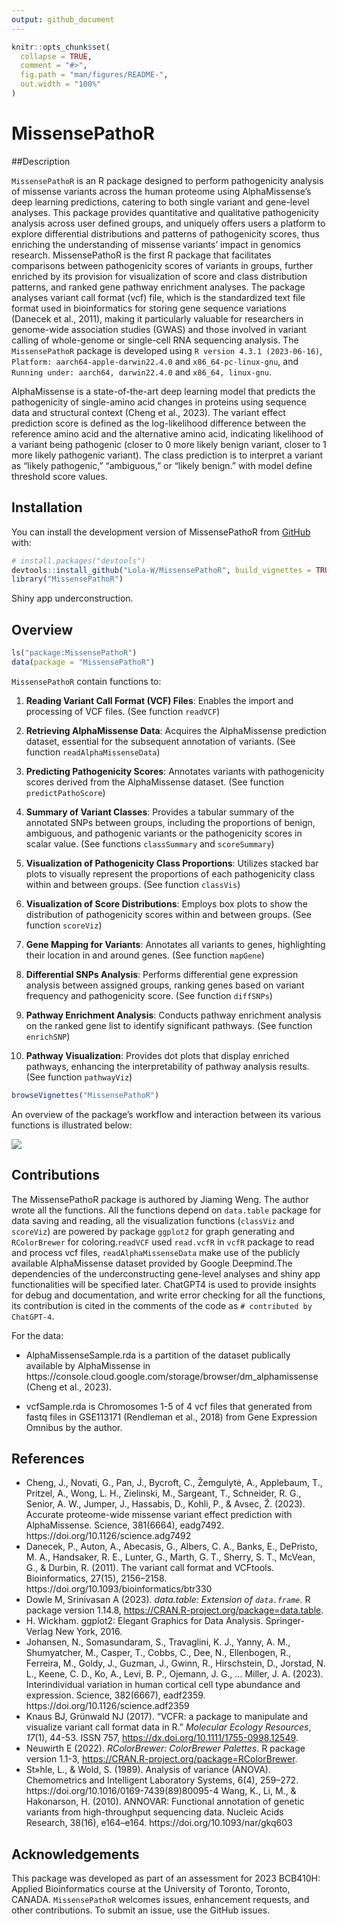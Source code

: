 ```yaml
---
output: github_document
---
```


<!-- README.md is generated from README.Rmd. Please edit that file -->

```r
knitr::opts_chunk$set(
  collapse = TRUE,
  comment = "#>",
  fig.path = "man/figures/README-",
  out.width = "100%"
)
```

# MissensePathoR

<!-- badges: start -->
<!-- badges: end -->

##Description

`MissensePathoR` is an R package designed to perform pathogenicity analysis of missense variants across the human proteome using AlphaMissense's deep learning predictions, catering to both single variant and gene-level analyses. This package provides quantitative and qualitative pathogenicity analysis across user defined groups, and uniquely offers users a platform to explore differential distributions and patterns of pathogenicity scores, thus enriching the understanding of missense variants' impact in genomics research. MissensePathoR is the first R package that facilitates comparisons between pathogenicity scores of variants in groups, further enriched by its provision for visualization of score and class distribution patterns, and ranked gene pathway enrichment analyses. The package analyses variant call format (vcf) file, which is the standardized text file format used in bioinformatics for storing gene sequence variations (Danecek et al., 2011), making it particularly valuable for researchers in genome-wide association studies (GWAS) and those involved in variant calling of whole-genome or single-cell RNA sequencing analysis. The `MissensePathoR` package is developed using `R version 4.3.1 (2023-06-16)`, `Platform: aarch64-apple-darwin22.4.0` and `x86_64-pc-linux-gnu`, and `Running under: aarch64, darwin22.4.0` and `x86_64, linux-gnu`.

AlphaMissense is a state-of-the-art deep learning model that predicts the pathogenicity of single-amino acid changes in proteins using sequence data and structural context (Cheng et al., 2023). The variant effect prediction score is defined as the log-likelihood difference between the reference amino acid and the alternative amino acid, indicating likelihood of a variant being pathogenic (closer to 0 more likely benign variant, closer to 1 more likely pathogenic variant). The class prediction is to interpret a variant as “likely pathogenic,” “ambiguous,” or “likely benign." with model define threshold score values.

## Installation

You can install the development version of MissensePathoR from [GitHub](https://github.com/) with:

``` r
# install.packages("devtools")
devtools::install_github("Lola-W/MissensePathoR", build_vignettes = TRUE)
library("MissensePathoR")
```

Shiny app underconstruction.

## Overview
```r
ls("package:MissensePathoR")
data(package = "MissensePathoR")
```

`MissensePathoR` contain functions to:

1. **Reading Variant Call Format (VCF) Files**: Enables the import and processing of VCF files. (See function `readVCF`)

2. **Retrieving AlphaMissense Data**: Acquires the AlphaMissense prediction dataset, essential for the subsequent annotation of variants. (See function `readAlphaMissenseData`)

3. **Predicting Pathogenicity Scores**: Annotates variants with pathogenicity scores derived from the AlphaMissense dataset. (See function `predictPathoScore`)

4. **Summary of Variant Classes**: Provides a tabular summary of the annotated SNPs between groups, including the proportions of benign, ambiguous, and pathogenic variants or the pathogenicity scores in scalar value. (See functions `classSummary` and `scoreSummary`)

5. **Visualization of Pathogenicity Class Proportions**: Utilizes stacked bar plots to visually represent the proportions of each pathogenicity class within and between groups. (See function `classVis`)

6. **Visualization of Score Distributions**: Employs box plots to show the distribution of pathogenicity scores within and between groups. (See function `scoreViz`)

7. **Gene Mapping for Variants**: Annotates all variants to genes, highlighting their location in and around genes. (See function `mapGene`)

8. **Differential SNPs Analysis**: Performs differential gene expression analysis between assigned groups, ranking genes based on variant frequency and pathogenicity score. (See function `diffSNPs`)

9. **Pathway Enrichment Analysis**: Conducts pathway enrichment analysis on the ranked gene list to identify significant pathways. (See function `enrichSNP`)

10. **Pathway Visualization**: Provides dot plots that display enriched pathways, enhancing the interpretability of pathway analysis results. (See function `pathwayViz`)

```R
browseVignettes("MissensePathoR")
```

An overview of the package's workflow and interaction between its various functions is illustrated below:

![](./inst/extdata/Overview_flowchart.png)

## Contributions
The MissensePathoR package is authored by Jiaming Weng. The author wrote all the functions. All the functions depend on `data.table` package for data saving and reading, all the visualization functions (`classViz` and `scoreViz`) are powered by package `ggplot2` for graph generating and `RColorBrewer` for coloring.`readVCF` used `read.vcfR` in `vcfR` package to read and process vcf files, `readAlphaMissenseData` make use of the publicly available AlphaMissense dataset provided by Google Deepmind.The dependencies of the underconstructing gene-level analyses and shiny app functionalities will be specified later. ChatGPT4 is used to provide insights for debug and documentation, and write error checking for all the functions, its contribution is cited in the comments of the code as `# contributed by ChatGPT-4`.

For the data:

- AlphaMissenseSample.rda is a partition of the dataset publically available by AlphaMissense in https://console.cloud.google.com/storage/browser/dm_alphamissense (Cheng et al., 2023).  

- vcfSample.rda is  Chromosomes 1-5 of 4 vcf files that generated from fastq files in GSE113171 (Rendleman et al., 2018) from Gene Expression Omnibus by the author. 

## References
- Cheng, J., Novati, G., Pan, J., Bycroft, C., Žemgulytė, A., Applebaum, T., Pritzel, A., Wong, L. H., Zielinski, M., Sargeant, T., Schneider, R. G., Senior, A. W., Jumper, J., Hassabis, D., Kohli, P., & Avsec, Ž. (2023). Accurate proteome-wide missense variant effect prediction with AlphaMissense. Science, 381(6664), eadg7492. https://doi.org/10.1126/science.adg7492
- Danecek, P., Auton, A., Abecasis, G., Albers, C. A., Banks, E., DePristo, M. A., Handsaker, R. E., Lunter, G., Marth, G. T., Sherry, S. T., McVean, G., & Durbin, R. (2011). The variant call format and VCFtools. Bioinformatics, 27(15), 2156–2158. https://doi.org/10.1093/bioinformatics/btr330
- Dowle M, Srinivasan A (2023). _data.table: Extension of `data.frame`_. R package version 1.14.8, <https://CRAN.R-project.org/package=data.table>.
- H. Wickham. ggplot2: Elegant Graphics for Data Analysis. Springer-Verlag New York, 2016.
- Johansen, N., Somasundaram, S., Travaglini, K. J., Yanny, A. M., Shumyatcher, M., Casper, T., Cobbs, C., Dee, N., Ellenbogen, R., Ferreira, M., Goldy, J., Guzman, J., Gwinn, R., Hirschstein, D., Jorstad, N. L., Keene, C. D., Ko, A., Levi, B. P., Ojemann, J. G., … Miller, J. A. (2023). Interindividual variation in human cortical cell type abundance and expression. Science, 382(6667), eadf2359. https://doi.org/10.1126/science.adf2359
- Knaus BJ, Grünwald NJ (2017). “VCFR: a package to manipulate and visualize variant call format data in R.” _Molecular Ecology Resources_, *17*(1), 44-53.
  ISSN 757, <https://dx.doi.org/10.1111/1755-0998.12549>.
- Neuwirth E (2022). _RColorBrewer: ColorBrewer Palettes_. R package version 1.1-3, <https://CRAN.R-project.org/package=RColorBrewer>.
- St»hle, L., & Wold, S. (1989). Analysis of variance (ANOVA). Chemometrics and Intelligent Laboratory Systems, 6(4), 259–272. https://doi.org/10.1016/0169-7439(89)80095-4
Wang, K., Li, M., & Hakonarson, H. (2010). ANNOVAR: Functional annotation of genetic variants from high-throughput sequencing data. Nucleic Acids Research, 38(16), e164–e164. https://doi.org/10.1093/nar/gkq603

## Acknowledgements

This package was developed as part of an assessment for 2023 BCB410H: Applied Bioinformatics course at the University of Toronto, Toronto, CANADA. `MissensePathoR` welcomes issues, enhancement requests, and other contributions. To submit an issue, use the GitHub issues.
